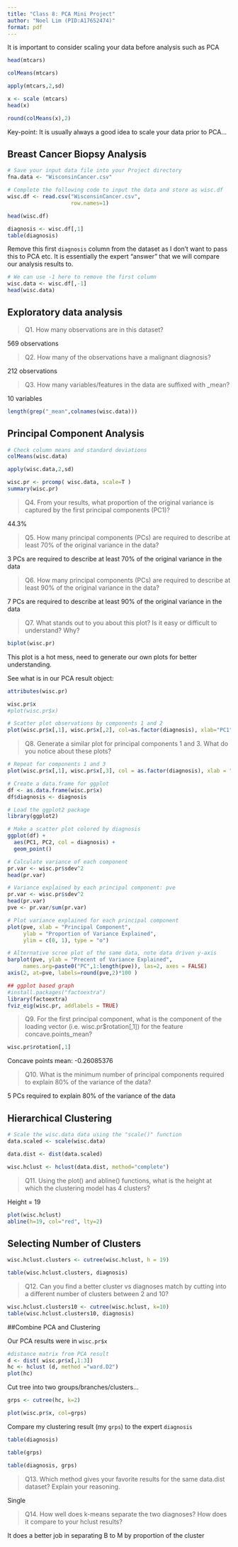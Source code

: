 ```yaml
---
title: "Class 8: PCA Mini Project"
author: "Noel Lim (PID:A17652474)"
format: pdf
---
```


It is important to consider scaling your data before analysis such as PCA

```r
head(mtcars)
```

```r
colMeans(mtcars)
```

```r
apply(mtcars,2,sd)
```


```r
x <- scale (mtcars)
head(x)
```

```r
round(colMeans(x),2)
```

Key-point: It is usually always a good idea to scale your data prior to PCA...

## Breast Cancer Biopsy Analysis

```r
# Save your input data file into your Project directory
fna.data <- "WisconsinCancer.csv"

# Complete the following code to input the data and store as wisc.df
wisc.df <- read.csv("WisconsinCancer.csv",
                    row.names=1)

head(wisc.df)
```

```r
diagnosis <- wisc.df[,1]
table(diagnosis)
```

Remove this first `diagnosis` column from the dataset as I don't want to pass this to PCA etc. It is essentially the expert "answer" that we will compare our analysis results to.

```r
# We can use -1 here to remove the first column
wisc.data <- wisc.df[,-1]
head(wisc.data)
```

## Exploratory data analysis

> Q1. How many observations are in this dataset?

569 observations

> Q2. How many of the observations have a malignant diagnosis?

212 observations

> Q3. How many variables/features in the data are suffixed with _mean?

10 variables


```r

length(grep("_mean",colnames(wisc.data)))
```

## Principal  Component Analysis

```r
# Check column means and standard deviations
colMeans(wisc.data)

apply(wisc.data,2,sd)
```

```r
wisc.pr <- prcomp( wisc.data, scale=T )
summary(wisc.pr)
```

> Q4. From your results, what proportion of the original variance is captured by the first principal components (PC1)?

44.3%

> Q5. How many principal components (PCs) are required to describe at least 70% of the original variance in the data?

3 PCs are required to describe at least 70% of the original variance in the data

> Q6. How many principal components (PCs) are required to describe at least 90% of the original variance in the data?

7 PCs are required to describe at least 90% of the original variance in the data

> Q7. What stands out to you about this plot? Is it easy or difficult to understand? Why?

```r
biplot(wisc.pr)
```
This plot is a hot mess, need to generate our own plots for better understanding.

See what is in our PCA result object:

```r
attributes(wisc.pr)
```

```r
wisc.pr$x
#plot(wisc.pr$x)
```

```r
# Scatter plot observations by components 1 and 2
plot(wisc.pr$x[,1], wisc.pr$x[,2], col=as.factor(diagnosis), xlab="PC1",ylab="PC2")
```
> Q8. Generate a similar plot for principal components 1 and 3. What do you notice about these plots?
```r
# Repeat for components 1 and 3
plot(wisc.pr$x[,1], wisc.pr$x[,3], col = as.factor(diagnosis), xlab = "PC1", ylab = "PC3")
```

```r
# Create a data.frame for ggplot
df <- as.data.frame(wisc.pr$x)
df$diagnosis <- diagnosis

# Load the ggplot2 package
library(ggplot2)

# Make a scatter plot colored by diagnosis
ggplot(df) + 
  aes(PC1, PC2, col = diagnosis) + 
  geom_point()

```

```r
# Calculate variance of each component
pr.var <- wisc.pr$sdev^2
head(pr.var)

```

```r
# Variance explained by each principal component: pve
pr.var <- wisc.pr$sdev^2
head(pr.var)
pve <- pr.var/sum(pr.var)

# Plot variance explained for each principal component
plot(pve, xlab = "Principal Component", 
     ylab = "Proportion of Variance Explained", 
     ylim = c(0, 1), type = "o")
```

```r
# Alternative scree plot of the same data, note data driven y-axis
barplot(pve, ylab = "Precent of Variance Explained",
     names.arg=paste0("PC",1:length(pve)), las=2, axes = FALSE)
axis(2, at=pve, labels=round(pve,2)*100 )
```

```r
## ggplot based graph
#install.packages("factoextra")
library(factoextra)
fviz_eig(wisc.pr, addlabels = TRUE)
```

> Q9. For the first principal component, what is the component of the loading vector (i.e. wisc.pr$rotation[,1]) for the feature concave.points_mean?

```r
wisc.pr$rotation[,1]
```
Concave points mean: -0.26085376

> Q10. What is the minimum number of principal components required to explain 80% of the variance of the data?

5 PCs required to explain 80% of the variance of the data

## Hierarchical Clustering
```r
# Scale the wisc.data data using the "scale()" function
data.scaled <- scale(wisc.data)
```

```r
data.dist <- dist(data.scaled)
```

```r
wisc.hclust <- hclust(data.dist, method="complete")
```

> Q11. Using the plot() and abline() functions, what is the height at which the clustering model has 4 clusters?

Height = 19
```r
plot(wisc.hclust)
abline(h=19, col="red", lty=2)
```

## Selecting Number of Clusters
```r
wisc.hclust.clusters <- cutree(wisc.hclust, h = 19)
```

```r
table(wisc.hclust.clusters, diagnosis)
```

> Q12. Can you find a better cluster vs diagnoses match by cutting into a different number of clusters between 2 and 10?
```r
wisc.hclust.clusters10 <- cutree(wisc.hclust, k=10)
table(wisc.hclust.clusters10, diagnosis)
```

##Combine PCA and Clustering

Our PCA results were in `wisc.pr$x`

```r
#distance matrix from PCA result
d <- dist( wisc.pr$x[,1:3])
hc <- hclust (d, method ="ward.D2")
plot(hc)
```

Cut tree into two groups/branches/clusters...

```r
grps <- cutree(hc, k=2)
```

```r
plot(wisc.pr$x, col=grps)
```

Compare my clustering result (my `grps`) to the expert `diagnosis`

```r
table(diagnosis)
```

```r
table(grps)
```

```r
table(diagnosis, grps)
```

> Q13. Which method gives your favorite results for the same data.dist dataset? Explain your reasoning.

Single

> Q14. How well does k-means separate the two diagnoses? How does it compare to your hclust results?

It does a better job in separating B to M by proportion of the cluster






